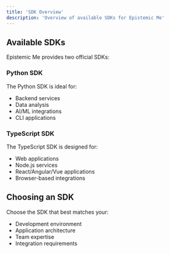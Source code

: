 ```yaml
---
title: 'SDK Overview'
description: 'Overview of available SDKs for Epistemic Me'
---
```


## Available SDKs

Epistemic Me provides two official SDKs:

### Python SDK
The Python SDK is ideal for:
- Backend services
- Data analysis
- AI/ML integrations
- CLI applications

### TypeScript SDK
The TypeScript SDK is designed for:
- Web applications
- Node.js services
- React/Angular/Vue applications
- Browser-based integrations

## Choosing an SDK

Choose the SDK that best matches your:
- Development environment
- Application architecture
- Team expertise
- Integration requirements 